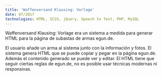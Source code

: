 ```yaml
---
title: 'Waffenversand Klausing: Vorlage'
date: 07/2017
technologies: HTML, SCSS, jQuery, Speech to Text, PHP, MySQL
---
```



Waffenversand Klausing: Vorlage era un sistema a medida para generar HTML para la página de subastas de armas egun.de.

El usuario añade un arma al sistema junto con la información y fotos. El sistema genera HTML que se puede copiar y pegar en la página egun.de.
Además el contenido generado se puede ver y editar. El HTML tiene que seguir ciertas reglas de egun.de, no es posible usar técnicas modernas ni responsivas.